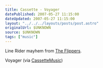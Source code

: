 ```yaml
---
title: Cassette - Voyager
datePublished: 2007-05-27 11:15:00
dateUpdated: 2007-05-27 11:15:00
layout: "../../../layouts/posts/post.astro"
originalUrl: $UNKNOWN
source: $UNKNOWN
tags: ["music"]
---
```



<YouTube id="https://www.youtube.com/watch?v=Z5GU6DG_z9A" />

Line Rider mayhem from [The Flippers](http://deathtotheflippers.blogspot.com/).

Voyager (via [CassetteMusic](http://youtube.com/user/CassetteMusic))

